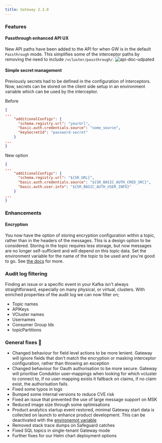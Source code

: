 ```yaml
---
title: Gateway 2.3.0
---
```


### Features

#### Passthrough enhanced API UX

New API paths have been added to the API for when GW is in the default `Passthrough` mode. This simplifies some of the interceptor paths by removing the need to include `/vcluster/passthrough/`. ![api-doc-udpated](/images/changelog/gateway/v2.3.0/api-doc-online.png)

#### Simple secret management

Previously secrets had to be defined in the configuration of interceptors. Now, secrets can be stored on the client side setup in an environment variable which can be used by the interceptor.

Before

```json
{
...
    "additionalConfigs": {
      "schema.registry.url": "yourUrl",
      "basic.auth.credentials.source": "some_source",
      "keySecretId": "password-secret"
    }
...
}
```

New option

```json
{
...
    "additionalConfigs": {
      "schema.registry.url": "${SR_URL}",
      "basic.auth.credentials.source": "${SR_BASIC_AUTH_CRED_SRC}",
      "basic.auth.user.info": "${SR_BASIC_AUTH_USER_INFO}"
    }
...
}
```


### Enhancements

#### Encryption

You now have the option of storing encryption configuration within a topic, rather than in the headers of the messages. This is a design option to be considered. Storing in the topic requires less storage, but now messages are no longer self-sufficient and will depend on this topic data. Set the environment variable for the name of the topic to be used and you're good to go. See [the docs](https://docs.conduktor.io/gateway/configuration/env-variables/#topics-names) for more.

### Audit log filtering

Finding an issue or a specific event in your Kafka isn't always straightforward, especially on many physical, or virtual, clusters. With enriched properties of the audit log we can now filter on;

- Topic names
- APIKeys
- VCluster names
- Usernames
- Consumer Group Ids
- topicPartitions

### General fixes 🔨

- Changed behaviour for field level actions to be more lenient. Gateway will ignore fields that don't match the encryption or masking interceptor configuration, rather than throwing an exception
- Changed behaviour for Oauth authorisation to be more secure. Gateway will prioritise Conduktor user-mappings when looking for which vcluster to connect to, if no user-mapping exists it fallback on claims, if no claim exist, the authorisation fails.
- Fixed some typos in logs
- Bumped some internal versions to reduce CVE risk
- Fixed an issue that prevented the use of large message support on MSK
- Reduced image size through some optimisations
- Product analytics startup event restored, minimal Gateway start data is collected on launch to enhance product development. This can be deactivated with the [environemnt variable](https://docs.conduktor.io/gateway/configuration/env-variables/#product-analytics)
- Removed stack trace dumps on Safeguard catches
- Fixed SQL topics in single-tenant Gateway mode
- Further fixes for our Helm chart deployment options
